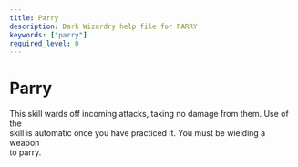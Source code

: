 ```yaml
---
title: Parry
description: Dark Wizardry help file for PARRY
keywords: ["parry"]
required_level: 0
---
```


# Parry

This skill wards off incoming attacks, taking no damage from them.  Use of the  
skill is automatic once you have practiced it.  You must be wielding a weapon  
to parry.